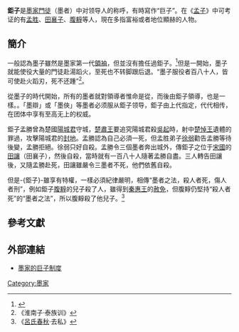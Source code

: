 {{墨家}}

'''鉅子'''是[[墨家|墨家]][[門徒|門徒]]（墨者）中对领导人的称呼，有時寫作“巨子”。在《[[孟子|孟子]]》中可考证的有[[孟胜|孟胜]]、[[田讓|田襄子]]、[[腹䵍|腹䵍]]等人，現在多指富裕或者地位顯赫的人物。

==簡介==
一般認為墨子雖然是墨家第一代[[領袖|領袖]]，但並沒有擔任過鉅子。<ref>{{cite web | language = zh-cn | publisher = 新浪读书 | title = 第四节 墨家的巨子制度（1） | url = http://vip.book.sina.com.cn/book/chapter_220047_219974.html | author =  | date = 2012年11月15日 | accessdate =  | archive-date = 2019年7月1日 | archive-url = https://web.archive.org/web/20190701115854/http://vip.book.sina.com.cn/book/chapter_220047_219974.html | dead-url = no }}</ref>但是一開始，墨子就能使役大量的門徒赴湯蹈火，至死也不转脚跟后退。“墨子服役者百八十人，皆可使赴火蹈刃，死不还踵”<ref>《淮南子·泰族训》</ref>。

從墨子的時代開始，所有的墨者就對領導者惟命是從，而後由鉅子領導，也是一樣。{{Citation needed|墨者中從事談辯者，稱「墨辯」；從事[[俠客|俠客]]者，稱「墨俠」|time=2021-09-30T19:15:16+00:00}}。「墨辯」或「墨俠」等墨者必须服从鉅子领导，鉅子由上代指定，代代相传，在团体中享有至高无上的权威。

鉅子孟勝曾為楚國[[陽城君|陽城君]]守城，[[楚肅王|楚肅王]]要追究陽城君殺[[吳起|吳起]]時，射中[[楚悼王|楚悼王]]遺體的罪過，攻擊陽城君的[[封地|封地]]。孟勝認為自己必須一死，但孟胜弟子[[徐弱|徐弱]]勸告孟勝等待後變，孟勝拒絕。徐弱只好自殺。孟勝令三個墨者奔出城外，傳鉅子之位于[[宋國|宋國]]的[[田讓|田讓]]（田襄子），然後自殺，當時就有一百八十人隨著孟勝自盡。三人轉告田讓後，又隨孟勝赴死，田讓雖嚴令三墨者不死，他們依舊自殺。

但是-{鉅子}-雖享有特權，一樣必須紀律嚴明，相傳“墨者之法，殺人者死，傷人者刑”，例如鉅子[[腹䵍|腹䵍]]的兒子殺了人，雖得到[[秦惠王|秦惠王]]的[[赦免|赦免]]，但腹䵍仍堅持“殺人者死”的“墨者之法”，所以腹䵍殺了他兒子。<ref>《[[呂氏春秋|呂氏春秋]]‧去私》</ref>

==參考文獻==
{{reflist}}

==外部連結==
*[http://book.sina.cn/prog/wapsite/books/h5/vipc.php?bid=220047&cid=219974&cp=1&sort=asc&PHPSESSID=51723c011e4967266f615aea3a08b914 墨家的巨子制度] {{Wayback|url=http://book.sina.cn/prog/wapsite/books/h5/vipc.php?bid=220047&cid=219974&cp=1&sort=asc&PHPSESSID=51723c011e4967266f615aea3a08b914 |date=20190701115911 }}

[[Category:墨家|Category:墨家]]